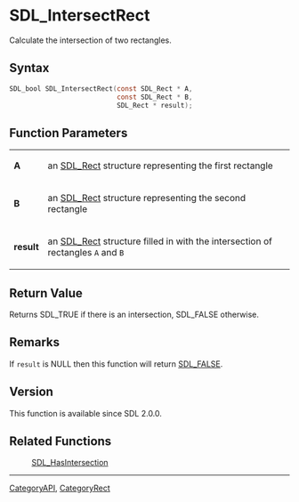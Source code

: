 = SDL_IntersectRect =

Calculate the intersection of two rectangles.

== Syntax ==

<syntaxhighlight lang='c'>
SDL_bool SDL_IntersectRect(const SDL_Rect * A,
                           const SDL_Rect * B,
                           SDL_Rect * result);
</syntaxhighlight>

== Function Parameters ==

{|
|'''A'''
|an [[SDL_Rect]] structure representing the first rectangle
|-
|'''B'''
|an [[SDL_Rect]] structure representing the second rectangle
|-
|'''result'''
|an [[SDL_Rect]] structure filled in with the intersection of rectangles <code>A</code> and <code>B</code>
|}

== Return Value ==

Returns SDL_TRUE if there is an intersection, SDL_FALSE otherwise.



== Remarks ==

If <code>result</code> is NULL then this function will return
[[SDL_FALSE]].

== Version ==

This function is available since SDL 2.0.0.



== Related Functions ==

:[[SDL_HasIntersection]]

----
[[CategoryAPI]], [[CategoryRect]]


